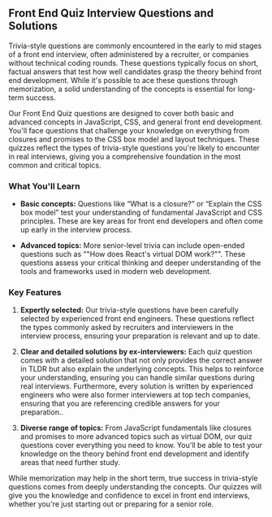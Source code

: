 ## Front End Quiz Interview Questions and Solutions

Trivia-style questions are commonly encountered in the early to mid stages of a front end interview, often administered by a recruiter, or companies without technical coding rounds. These questions typically focus on short, factual answers that test how well candidates grasp the theory behind front end development. While it's possible to ace these questions through memorization, a solid understanding of the concepts is essential for long-term success.

Our Front End Quiz questions are designed to cover both basic and advanced concepts in JavaScript, CSS, and general front end development. You'll face questions that challenge your knowledge on everything from closures and promises to the CSS box model and layout techniques. These quizzes reflect the types of trivia-style questions you're likely to encounter in real interviews, giving you a comprehensive foundation in the most common and critical topics.

### What You'll Learn

- **Basic concepts:** Questions like “What is a closure?” or “Explain the CSS box model” test your understanding of fundamental JavaScript and CSS principles. These are key areas for front end developers and often come up early in the interview process.

- **Advanced topics:** More senior-level trivia can include open-ended questions such as ""How does React's virtual DOM work?"". These questions assess your critical thinking and deeper understanding of the tools and frameworks used in modern web development.

### Key Features

1. **Expertly selected:** Our trivia-style questions have been carefully selected by experienced front end engineers. These questions reflect the types commonly asked by recruiters and interviewers in the interview process, ensuring your preparation is relevant and up to date.

2. **Clear and detailed solutions by ex-interviewers:** Each quiz question comes with a detailed solution that not only provides the correct answer in TLDR but also explain the underlying concepts. This helps to reinforce your understanding, ensuring you can handle similar questions during real interviews. Furthermore, every solution is written by experienced engineers who were also former interviewers at top tech companies, ensuring that you are referencing credible answers for your preparation..

3. **Diverse range of topics:** From JavaScript fundamentals like closures and promises to more advanced topics such as virtual DOM, our quiz questions cover everything you need to know. You'll be able to test your knowledge on the theory behind front end development and identify areas that need further study.

While memorization may help in the short term, true success in trivia-style questions comes from deeply understanding the concepts. Our quizzes will give you the knowledge and confidence to excel in front end interviews, whether you're just starting out or preparing for a senior role.
